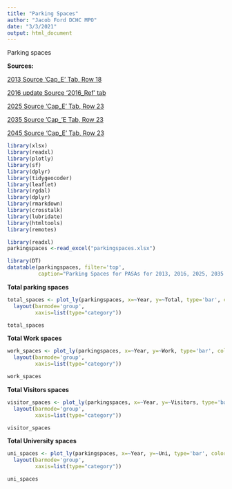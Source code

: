 ```yaml
---
title: "Parking Spaces"
author: "Jacob Ford DCHC MPO"
date: "3/3/2021"
output: html_document
---
```


Parking spaces 

**Sources:**


[2013 Source 'Cap_E' Tab, Row 18](https://docs.google.com/spreadsheets/d/1WBSfRdTZsmZuUM5loBz3phY5CECVBygo/edit#gid=1258207298 "2013 Calculation")

[2016 update Source '2016_Ref' tab](https://docs.google.com/spreadsheets/d/10gmqbC3IzuMr70pT1adIl_eRlYauPS2T/edit#gid=748799042 "Mei's 2016 Parking Inventory")


[2025 Source 'Cap_E' Tab, Row 23](https://docs.google.com/spreadsheets/d/1WBSfRdTZsmZuUM5loBz3phY5CECVBygo/edit#gid=1258207298 "2025 Calculation")

[2035 Source 'Cap_'E Tab, Row 23](https://docs.google.com/spreadsheets/d/1ucD5uRabUwJ4egfoXGO06EfKNyRHBWKH/edit#gid=774690020 "2035 Calculation")

[2045 Source 'Cap_E' Tab, Row 23](https://docs.google.com/spreadsheets/u/1/d/1Jc5vPo6ptHY3e3eU5rqNzr4y0tUI6p-q/edit?usp=drive_web&ouid=116527721669642028928&rtpof=true "2045 Calculation")

```r
library(xlsx)
library(readxl)
library(plotly)
library(sf)
library(dplyr)
library(tidygeocoder)
library(leaflet)
library(rgdal)
library(dplyr)
library(rmarkdown)
library(crosstalk)
library(lubridate)
library(htmltools)
library(remotes)
```

```r
library(readxl)
parkingspaces <-read_excel("parkingspaces.xlsx")

```

```r
library(DT)
datatable(parkingspaces, filter='top',
          caption="Parking Spaces for PASAs for 2013, 2016, 2025, 2035 and 2045")
```


**Total parking spaces**

```r
total_spaces <- plot_ly(parkingspaces, x=~Year, y=~Total, type='bar', color=~PASA, colors="Accent", hoverinfo='text', text = ~paste(PASA,'</br></br>', Total)) %>%
  layout(barmode='group',
         xaxis=list(type="category"))

total_spaces
```

**Total Work spaces**

```r
work_spaces <- plot_ly(parkingspaces, x=~Year, y=~Work, type='bar', color=~PASA, colors="Accent", hoverinfo='text', text = ~paste(PASA,'</br></br>', Work)) %>%
  layout(barmode='group',
         xaxis=list(type="category"))

work_spaces
```




**Total Visitors spaces**

```r
visitor_spaces <- plot_ly(parkingspaces, x=~Year, y=~Visitors, type='bar', color=~PASA, colors="Accent", hoverinfo='text', text = ~paste(PASA,'</br></br>', Visitors)) %>%
  layout(barmode='group',
         xaxis=list(type="category"))

visitor_spaces
```



**Total University spaces**

```r
uni_spaces <- plot_ly(parkingspaces, x=~Year, y=~Uni, type='bar', color=~PASA, colors="Accent", hoverinfo='text', text = ~paste(PASA,'</br></br>', Uni)) %>%
  layout(barmode='group',
         xaxis=list(type="category"))

uni_spaces
```

































